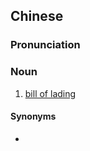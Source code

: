 {{also|提货单}}
==Chinese==
{{zh-forms|s=提货单|type=21}}

===Pronunciation===
{{zh-pron
|m=tíhuòdān
|c=tai4 fo3 daan1
|cat=n
}}

===Noun===
{{zh-noun}}

# [[bill of lading]]

====Synonyms====
* {{zh-l|提單}}
